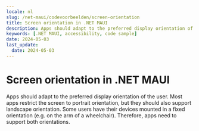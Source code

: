 ```yaml
---
locale: nl
slug: /net-maui/codevoorbeelden/screen-orientation
title: Screen orientation in .NET MAUI
description: Apps should adapt to the preferred display orientation of the user.
keywords: [.NET MAUI, accessibility, code sample]
date: 2024-05-03
last_update:
  date: 2024-05-03
---
```


# Screen orientation in .NET MAUI

Apps should adapt to the preferred display orientation of the user. Most apps restrict the screen to portrait orientation, but they should also support landscape orientation. Some users have their devices mounted in a fixed orientation (e.g. on the arm of a wheelchair). Therefore, apps need to support both orientations.

<CodeSample id="screen-orientation" platform="net-maui" locale="en"/>
